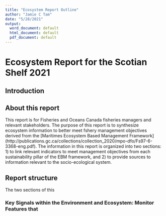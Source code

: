 ```yaml
---
title: "Ecosystem Report Outline"
author: "Jamie C Tam"
date: "5/28/2021"
output:
  word_document: default
  html_document: default
  pdf_document: default
---
```



# Ecosystem Report for the Scotian Shelf 2021

## Introduction

## About this report
This report is for Fisheries and Oceans Canada fisheries managers and relevant stakeholders. The purpose of this report is to synthesize ecosystem information to better meet fshery management objectives derived from the [Maritimes Ecosystem Based Management Framework] (http://publications.gc.ca/collections/collection_2020/mpo-dfo/Fs97-6-3368-eng.pdf). The information in this report is organized into two sections: 1) to link relevant indicators to meet management objectives from each sustainability pillar of the EBM framework, and 2) to provide sources to information relevant to the socio-ecological system. 

## Report structure
The two sections of this 

### Key Signals within the Environment and Ecosystem: Monitor Features that 